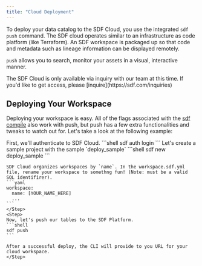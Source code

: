 ```yaml
---
title: "Cloud Deployment"
---
```


To deploy your data catalog to the SDF Cloud, you use the integrated `sdf push` command. The SDF cloud operates similar 
to an infrastructure as code platform (like Terraform). An SDF workspace is packaged up so that code and metadata such as lineage information
can be displayed remotely.

`push` allows you to search, monitor your assets in a visual, interactive manner. 

<Note>
The SDF Cloud is only available via inquiry with our team at this time. If you'd like to get access, please [inquire](https://sdf.com/inquiries)
</Note>

## Deploying Your Workspace

Deploying your workspace is easy. All of the flags associated with the [sdf compile](/reference/sdf-cli#sdf-compile) also work with push, but push has a few extra functionalities and tweaks to watch out for. Let's take a look at the following example:

<Steps>
    <Step title="Authenticate Your CLI to SDF Cloud">
    First, we'll authenticate to SDF Cloud.
    ```shell
    sdf auth login
    ```
    </Step>
    <Step>
    Let's create a sample project with the sample `deploy_sample`
    ```shell
    sdf new deploy_sample
    ```
    
    SDF Cloud organizes workspaces by `name`. In the workspace.sdf.yml file, rename your workspace to somethng fun! (Note: must be a valid SQL identifirer).
    ```yaml
    workspace:
      name: [YOUR_NAME_HERE]
      ...
    ```
    </Step>
    <Step>
    Now, let's push our tables to the SDF Platform. 
    ```shell
    sdf push
    ```

    After a successful deploy, the CLI will provide to you URL for your cloud workspace.
    </Step>

</Steps>
